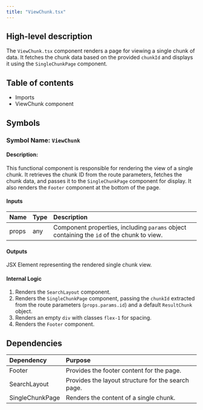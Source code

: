 ```yaml
---
title: "ViewChunk.tsx"
---
```


## High-level description
The `ViewChunk.tsx` component renders a page for viewing a single chunk of data. It fetches the chunk data based on the provided `chunkId` and displays it using the `SingleChunkPage` component. 

## Table of contents
- Imports
- ViewChunk component

## Symbols

### Symbol Name: `ViewChunk`
#### Description:
This functional component is responsible for rendering the view of a single chunk. It retrieves the chunk ID from the route parameters, fetches the chunk data, and passes it to the `SingleChunkPage` component for display. It also renders the `Footer` component at the bottom of the page.

#### Inputs
| Name | Type | Description |
|:-----|:-----|:------------|
| props | any | Component properties, including `params` object containing the `id` of the chunk to view. |

#### Outputs
JSX Element representing the rendered single chunk view.

#### Internal Logic
1. Renders the `SearchLayout` component.
2. Renders the `SingleChunkPage` component, passing the `chunkId` extracted from the route parameters (`props.params.id`) and a default `ResultChunk` object.
3. Renders an empty `div` with classes `flex-1` for spacing.
4. Renders the `Footer` component.

## Dependencies
| Dependency | Purpose |
|:-----------|:--------|
| Footer | Provides the footer content for the page. |
| SearchLayout | Provides the layout structure for the search page. |
| SingleChunkPage | Renders the content of a single chunk. |

